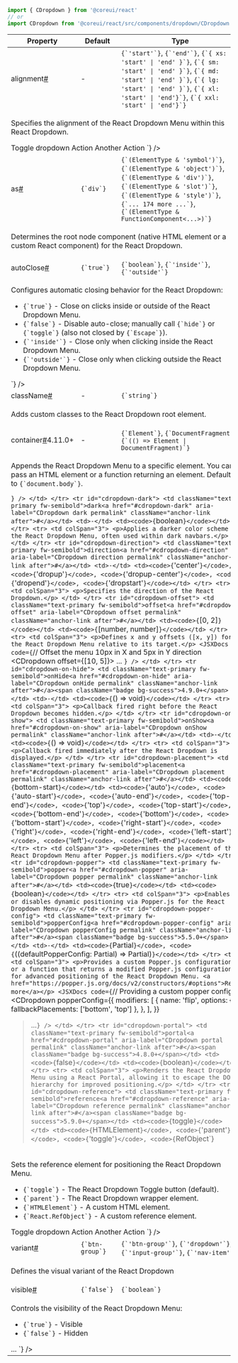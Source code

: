 
```jsx
import { CDropdown } from '@coreui/react'
// or
import CDropdown from '@coreui/react/src/components/dropdown/CDropdown'
```

<div className="table-responsive table-api border rounded mb-3">
  <table className="table">
    <thead>
      <tr>
        <th>Property</th>
        <th>Default</th>
        <th>Type</th>
      </tr>
    </thead>
    <tbody>
      <tr id="cdropdown-alignment">
        <td className="text-primary fw-semibold">alignment<a href="#cdropdown-alignment" aria-label="CDropdown alignment permalink" className="anchor-link after">#</a></td>
        <td>-</td>
        <td><code>{`'start'`}</code>, <code>{`'end'`}</code>, <code>{`{ xs: 'start' | 'end' }`}</code>, <code>{`{ sm: 'start' | 'end' }`}</code>, <code>{`{ md: 'start' | 'end' }`}</code>, <code>{`{ lg: 'start' | 'end' }`}</code>, <code>{`{ xl: 'start' | 'end'}`}</code>, <code>{`{ xxl: 'start' | 'end'}`}</code></td>
      </tr>
      <tr>
        <td colSpan="3">
          <p>Specifies the alignment of the React Dropdown Menu within this React Dropdown.</p>
        <JSXDocs code={`// Align dropdown menu to the end on large devices, otherwise start
<CDropdown alignment={{ lg: 'end', xs: 'start' }}>
  <CDropdownToggle>Toggle dropdown</CDropdownToggle>
  <CDropdownMenu>
    <CDropdownItem>Action</CDropdownItem>
    <CDropdownItem>Another Action</CDropdownItem>
  </CDropdownMenu>
</CDropdown>`} />
        </td>
      </tr>
      <tr id="cdropdown-as">
        <td className="text-primary fw-semibold">as<a href="#cdropdown-as" aria-label="CDropdown as permalink" className="anchor-link after">#</a></td>
        <td><code>{`div`}</code></td>
        <td><code>{`(ElementType & 'symbol')`}</code>, <code>{`(ElementType & 'object')`}</code>, <code>{`(ElementType & 'div')`}</code>, <code>{`(ElementType & 'slot')`}</code>, <code>{`(ElementType & 'style')`}</code>, <code>{`... 174 more ...`}</code>, <code>{`(ElementType & FunctionComponent<...>)`}</code></td>
      </tr>
      <tr>
        <td colSpan="3">
          <p>Determines the root node component (native HTML element or a custom React component) for the React Dropdown.</p>
        </td>
      </tr>
      <tr id="cdropdown-auto-close">
        <td className="text-primary fw-semibold">autoClose<a href="#cdropdown-auto-close" aria-label="CDropdown autoClose permalink" className="anchor-link after">#</a></td>
        <td><code>{`true`}</code></td>
        <td><code>{`boolean`}</code>, <code>{`'inside'`}</code>, <code>{`'outside'`}</code></td>
      </tr>
      <tr>
        <td colSpan="3">
          <p>Configures automatic closing behavior for the React Dropdown:</p>
<ul>
<li><code>{`true`}</code> - Close on clicks inside or outside of the React Dropdown Menu.</li>
<li><code>{`false`}</code> - Disable auto-close; manually call <code>{`hide`}</code> or <code>{`toggle`}</code> (also not closed by <code>{`Escape`}</code>).</li>
<li><code>{`'inside'`}</code> - Close only when clicking inside the React Dropdown Menu.</li>
<li><code>{`'outside'`}</code> - Close only when clicking outside the React Dropdown Menu.</li>
</ul>
        <JSXDocs code={`// Close only when user clicks outside of the menu
<CDropdown autoClose="outside" />`} />
        </td>
      </tr>
      <tr id="cdropdown-class-name">
        <td className="text-primary fw-semibold">className<a href="#cdropdown-class-name" aria-label="CDropdown className permalink" className="anchor-link after">#</a></td>
        <td>-</td>
        <td><code>{`string`}</code></td>
      </tr>
      <tr>
        <td colSpan="3">
          <p>Adds custom classes to the React Dropdown root element.</p>
        </td>
      </tr>
      <tr id="cdropdown-container">
        <td className="text-primary fw-semibold">container<a href="#cdropdown-container" aria-label="CDropdown container permalink" className="anchor-link after">#</a><span className="badge bg-success">4.11.0+</span></td>
        <td>-</td>
        <td><code>{`Element`}</code>, <code>{`DocumentFragment`}</code>, <code>{`(() => Element | DocumentFragment)`}</code></td>
      </tr>
      <tr>
        <td colSpan="3">
          <p>Appends the React Dropdown Menu to a specific element. You can pass an HTML element or a function returning an element. Defaults to <code>{`document.body`}</code>.</p>
        <JSXDocs code={`// Append the menu to a custom container
const myContainer = document.getElementById('my-container')

<CDropdown container={myContainer} />`} />
        </td>
      </tr>
      <tr id="cdropdown-dark">
        <td className="text-primary fw-semibold">dark<a href="#cdropdown-dark" aria-label="CDropdown dark permalink" className="anchor-link after">#</a></td>
        <td>-</td>
        <td><code>{`boolean`}</code></td>
      </tr>
      <tr>
        <td colSpan="3">
          <p>Applies a darker color scheme to the React Dropdown Menu, often used within dark navbars.</p>
        </td>
      </tr>
      <tr id="cdropdown-direction">
        <td className="text-primary fw-semibold">direction<a href="#cdropdown-direction" aria-label="CDropdown direction permalink" className="anchor-link after">#</a></td>
        <td>-</td>
        <td><code>{`'center'`}</code>, <code>{`'dropup'`}</code>, <code>{`'dropup-center'`}</code>, <code>{`'dropend'`}</code>, <code>{`'dropstart'`}</code></td>
      </tr>
      <tr>
        <td colSpan="3">
          <p>Specifies the direction of the React Dropdown.</p>
        </td>
      </tr>
      <tr id="cdropdown-offset">
        <td className="text-primary fw-semibold">offset<a href="#cdropdown-offset" aria-label="CDropdown offset permalink" className="anchor-link after">#</a></td>
        <td><code>{`[0, 2]`}</code></td>
        <td><code>{`[number, number]`}</code></td>
      </tr>
      <tr>
        <td colSpan="3">
          <p>Defines x and y offsets ([x, y]) for the React Dropdown Menu relative to its target.</p>
        <JSXDocs code={`// Offset the menu 10px in X and 5px in Y direction
<CDropdown offset={[10, 5]}>
  ...
</CDropdown>`} />
        </td>
      </tr>
      <tr id="cdropdown-on-hide">
        <td className="text-primary fw-semibold">onHide<a href="#cdropdown-on-hide" aria-label="CDropdown onHide permalink" className="anchor-link after">#</a><span className="badge bg-success">4.9.0+</span></td>
        <td>-</td>
        <td><code>{`() => void`}</code></td>
      </tr>
      <tr>
        <td colSpan="3">
          <p>Callback fired right before the React Dropdown becomes hidden.</p>
        </td>
      </tr>
      <tr id="cdropdown-on-show">
        <td className="text-primary fw-semibold">onShow<a href="#cdropdown-on-show" aria-label="CDropdown onShow permalink" className="anchor-link after">#</a></td>
        <td>-</td>
        <td><code>{`() => void`}</code></td>
      </tr>
      <tr>
        <td colSpan="3">
          <p>Callback fired immediately after the React Dropdown is displayed.</p>
        </td>
      </tr>
      <tr id="cdropdown-placement">
        <td className="text-primary fw-semibold">placement<a href="#cdropdown-placement" aria-label="CDropdown placement permalink" className="anchor-link after">#</a></td>
        <td><code>{`bottom-start`}</code></td>
        <td><code>{`'auto'`}</code>, <code>{`'auto-start'`}</code>, <code>{`'auto-end'`}</code>, <code>{`'top-end'`}</code>, <code>{`'top'`}</code>, <code>{`'top-start'`}</code>, <code>{`'bottom-end'`}</code>, <code>{`'bottom'`}</code>, <code>{`'bottom-start'`}</code>, <code>{`'right-start'`}</code>, <code>{`'right'`}</code>, <code>{`'right-end'`}</code>, <code>{`'left-start'`}</code>, <code>{`'left'`}</code>, <code>{`'left-end'`}</code></td>
      </tr>
      <tr>
        <td colSpan="3">
          <p>Determines the placement of the React Dropdown Menu after Popper.js modifiers.</p>
        </td>
      </tr>
      <tr id="cdropdown-popper">
        <td className="text-primary fw-semibold">popper<a href="#cdropdown-popper" aria-label="CDropdown popper permalink" className="anchor-link after">#</a></td>
        <td><code>{`true`}</code></td>
        <td><code>{`boolean`}</code></td>
      </tr>
      <tr>
        <td colSpan="3">
          <p>Enables or disables dynamic positioning via Popper.js for the React Dropdown Menu.</p>
        </td>
      </tr>
      <tr id="cdropdown-popper-config">
        <td className="text-primary fw-semibold">popperConfig<a href="#cdropdown-popper-config" aria-label="CDropdown popperConfig permalink" className="anchor-link after">#</a><span className="badge bg-success">5.5.0+</span></td>
        <td>-</td>
        <td><code>{`Partial<Options>`}</code>, <code>{`((defaultPopperConfig: Partial<Options>) => Partial<Options>)`}</code></td>
      </tr>
      <tr>
        <td colSpan="3">
          <p>Provides a custom Popper.js configuration or a function that returns a modified Popper.js configuration for advanced positioning of the React Dropdown Menu. <a href="https://popper.js.org/docs/v2/constructors/#options">Read more</a></p>
        <JSXDocs code={`// Providing a custom popper config
<CDropdown
  popperConfig={{
    modifiers: [
      {
        name: 'flip',
        options: { fallbackPlacements: ['bottom', 'top'] },
      },
    ],
  }}
>...</CDropdown>`} />
        </td>
      </tr>
      <tr id="cdropdown-portal">
        <td className="text-primary fw-semibold">portal<a href="#cdropdown-portal" aria-label="CDropdown portal permalink" className="anchor-link after">#</a><span className="badge bg-success">4.8.0+</span></td>
        <td><code>{`false`}</code></td>
        <td><code>{`boolean`}</code></td>
      </tr>
      <tr>
        <td colSpan="3">
          <p>Renders the React Dropdown Menu using a React Portal, allowing it to escape the DOM hierarchy for improved positioning.</p>
        </td>
      </tr>
      <tr id="cdropdown-reference">
        <td className="text-primary fw-semibold">reference<a href="#cdropdown-reference" aria-label="CDropdown reference permalink" className="anchor-link after">#</a><span className="badge bg-success">5.9.0+</span></td>
        <td><code>{`toggle`}</code></td>
        <td><code>{`HTMLElement`}</code>, <code>{`'parent'`}</code>, <code>{`'toggle'`}</code>, <code>{`RefObject<HTMLElement>`}</code></td>
      </tr>
      <tr>
        <td colSpan="3">
          <p>Sets the reference element for positioning the React Dropdown Menu.</p>
<ul>
<li><code>{`toggle`}</code> - The React Dropdown Toggle button (default).</li>
<li><code>{`parent`}</code> - The React Dropdown wrapper element.</li>
<li><code>{`HTMLElement`}</code> - A custom HTML element.</li>
<li><code>{`React.RefObject`}</code> - A custom reference element.</li>
</ul>
        <JSXDocs code={`// Use the parent element as reference for positioning
<CDropdown reference="parent">
  <CDropdownToggle>Toggle dropdown</CDropdownToggle>
  <CDropdownMenu>
    <CDropdownItem>Action</CDropdownItem>
    <CDropdownItem>Another Action</CDropdownItem>
  </CDropdownMenu>
</CDropdown>`} />
        </td>
      </tr>
      <tr id="cdropdown-variant">
        <td className="text-primary fw-semibold">variant<a href="#cdropdown-variant" aria-label="CDropdown variant permalink" className="anchor-link after">#</a></td>
        <td><code>{`btn-group`}</code></td>
        <td><code>{`'btn-group'`}</code>, <code>{`'dropdown'`}</code>, <code>{`'input-group'`}</code>, <code>{`'nav-item'`}</code></td>
      </tr>
      <tr>
        <td colSpan="3">
          <p>Defines the visual variant of the React Dropdown</p>
        </td>
      </tr>
      <tr id="cdropdown-visible">
        <td className="text-primary fw-semibold">visible<a href="#cdropdown-visible" aria-label="CDropdown visible permalink" className="anchor-link after">#</a></td>
        <td><code>{`false`}</code></td>
        <td><code>{`boolean`}</code></td>
      </tr>
      <tr>
        <td colSpan="3">
          <p>Controls the visibility of the React Dropdown Menu:</p>
<ul>
<li><code>{`true`}</code> - Visible</li>
<li><code>{`false`}</code> - Hidden</li>
</ul>
        <JSXDocs code={`// Programmatically manage the dropdown visibility
const [visible, setVisible] = useState(false)

<CDropdown visible={visible}>
  ...
</CDropdown>`} />
        </td>
      </tr>
    </tbody>
  </table>
</div>

